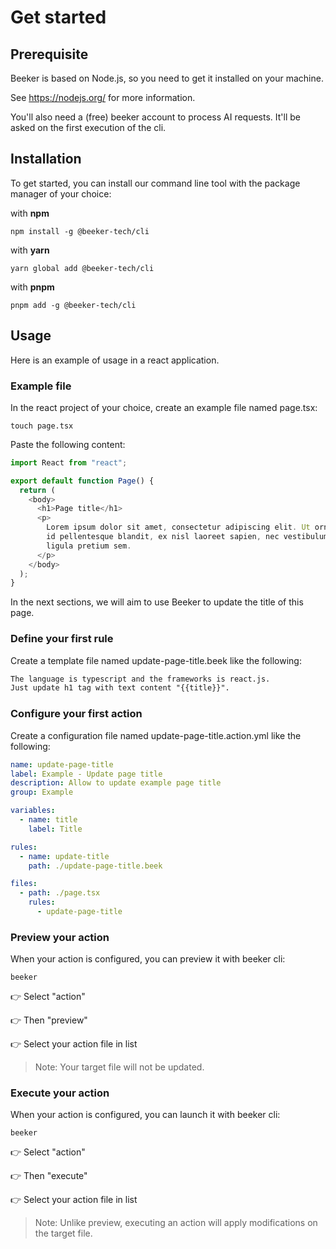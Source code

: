 # Get started

## Prerequisite

Beeker is based on Node.js, so you need to get it installed on your machine.

See https://nodejs.org/ for more information.

You'll also need a (free) beeker account to process AI requests.
It'll be asked on the first execution of the cli.

## Installation

To get started, you can install our command line tool with the package manager of your choice:

with **npm**

```console copy
npm install -g @beeker-tech/cli
```

with **yarn**

```console copy
yarn global add @beeker-tech/cli
```

with **pnpm**

```console copy
pnpm add -g @beeker-tech/cli
```

## Usage

Here is an example of usage in a react application.

### Example file

In the react project of your choice, create an example file named page.tsx:

```console copy
touch page.tsx
```

Paste the following content:

```js filename="page.tsx" copy
import React from "react";

export default function Page() {
  return (
    <body>
      <h1>Page title</h1>
      <p>
        Lorem ipsum dolor sit amet, consectetur adipiscing elit. Ut ornare, sem
        id pellentesque blandit, ex nisl laoreet sapien, nec vestibulum urna
        ligula pretium sem.
      </p>
    </body>
  );
}
```

In the next sections, we will aim to use Beeker to update the title of this page.

### Define your first rule

Create a template file named update-page-title.beek like the following:

```txt filename="update-page-title.beek" copy
The language is typescript and the frameworks is react.js.
Just update h1 tag with text content "{{title}}".
```

### Configure your first action

Create a configuration file named update-page-title.action.yml like the following:

```yml filename="update-page-title.action.yml" copy
name: update-page-title
label: Example - Update page title
description: Allow to update example page title
group: Example

variables:
  - name: title
    label: Title

rules:
  - name: update-title
    path: ./update-page-title.beek

files:
  - path: ./page.tsx
    rules:
      - update-page-title
```

### Preview your action

When your action is configured, you can preview it with beeker cli:

```console copy
beeker
```

👉 Select "action"

👉 Then "preview"

👉 Select your action file in list

> Note: Your target file will not be updated.

### Execute your action

When your action is configured, you can launch it with beeker cli:

```console copy
beeker
```

👉 Select "action"

👉 Then "execute"

👉 Select your action file in list

> Note: Unlike preview, executing an action will apply modifications on the target file.
